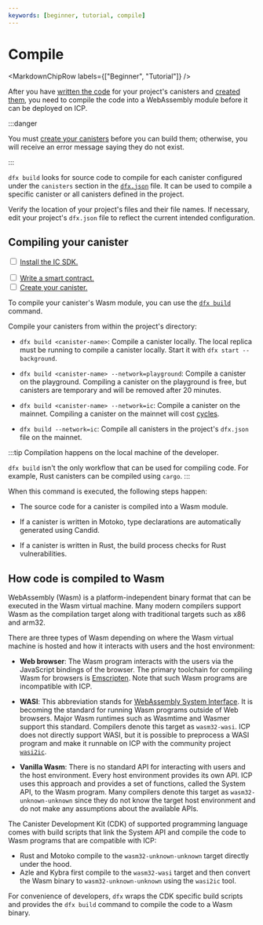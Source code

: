 ```yaml
---
keywords: [beginner, tutorial, compile]
---
```



# Compile

<MarkdownChipRow labels={["Beginner", "Tutorial"]} />



After you have [written the code](/docs/current/developer-docs/smart-contracts/write/overview) for your project's <GlossaryTooltip>canisters</GlossaryTooltip> and [created them](/docs/current/developer-docs/smart-contracts/create), you need to compile the code into a WebAssembly module before it can be deployed on ICP.

:::danger

You must [create your canisters](/docs/current/developer-docs/smart-contracts/create) before you can build them; otherwise, you will receive an error message saying they do not exist.

:::

`dfx build` looks for source code to compile for each canister configured under the `canisters` section in the [`dfx.json`](/docs/current/developer-docs/developer-tools/cli-tools/dfx-json-reference) file. It can be used to compile a specific canister or all canisters defined in the project.

Verify the location of your project's files and their file names. If necessary, edit your project's `dfx.json` file to reflect the current intended configuration.

## Compiling your canister

<Tabs>
<TabItem value="prereq" label="Prerequisites" default>

<input type="checkbox"/> <a href="/docs/current/developer-docs/getting-started/install">Install the IC SDK.</a>
<div>
</div>
<input type="checkbox"/> <a href="/docs/current/developer-docs/smart-contracts/write/overview">Write a smart contract.</a>
<div>
</div>
<input type="checkbox"/> <a href="/docs/current/developer-docs/smart-contracts/create">Create your canister.</a>

</TabItem>
</Tabs>

To compile your canister's Wasm module, you can use the [`dfx build`](/docs/current/developer-docs/developer-tools/cli-tools/cli-reference/dfx-build) command.

Compile your canisters from within the project's directory:

- `dfx build <canister-name>`: Compile a canister locally. The local replica must be running to compile a canister locally. Start it with `dfx start --background`.

- `dfx build <canister-name> --network=playground`: Compile a canister on the playground. Compiling a canister on the playground is free, but canisters are temporary and will be removed after 20 minutes.

- `dfx build <canister-name> --network=ic`: Compile a canister on the mainnet. Compiling a canister on the mainnet will cost [cycles](/docs/current/developer-docs/gas-cost).

- `dfx build --network=ic`: Compile all canisters in the project's `dfx.json` file on the mainnet.

:::tip
Compilation happens on the local machine of the developer.

`dfx build` isn't the only workflow that can be used for compiling code. For example, Rust canisters can be compiled using `cargo`.
:::


When this command is executed, the following steps happen:

- The source code for a canister is compiled into a Wasm module.

- If a canister is written in Motoko, type declarations are automatically generated using Candid.

- If a canister is written in Rust, the build process checks for Rust vulnerabilities.

## How code is compiled to Wasm

WebAssembly (Wasm) is a platform-independent binary format that can be executed in the Wasm virtual machine.
Many modern compilers support Wasm as the compilation target along with traditional targets such as x86 and arm32.

There are three types of Wasm depending on where the Wasm virtual machine is hosted and how it interacts with users and the host environment:

- **Web browser**: The Wasm program interacts with the users via the JavaScript bindings of the browser. The primary toolchain for compiling Wasm for browsers is [Emscripten](https://emscripten.org/). Note that such Wasm programs are incompatible with ICP.

- **WASI**: This abbreviation stands for [WebAssembly System Interface](https://wasi.dev/). It is becoming the standard for running Wasm programs outside of Web browsers. Major Wasm runtimes such as Wasmtime and Wasmer support this standard. Compilers denote this target as `wasm32-wasi`. ICP does not directly support WASI, but it is possible to preprocess a WASI program and make it runnable on ICP with the community project [`wasi2ic`](https://github.com/wasm-forge/wasi2ic).

- **Vanilla Wasm**: There is no standard API for interacting with users and the host environment. Every host environment provides its own API. ICP uses this approach and provides a set of functions, called the System API, to the Wasm program. Many compilers denote this target as `wasm32-unknown-unknown` since they do not know the target host environment and do not make any assumptions about the available APIs.

The Canister Development Kit (CDK) of supported programming language comes with build scripts that link the System API and compile the code to Wasm programs that are compatible with ICP:

- Rust and Motoko compile to the `wasm32-unknown-unknown` target directly under the hood.
- Azle and Kybra first compile to the `wasm32-wasi` target and then convert the Wasm binary to `wasm32-unknown-unknown` using the `wasi2ic` tool.

For convenience of developers, `dfx` wraps the CDK specific build scripts and provides the `dfx build` command to compile the code to a Wasm binary.
